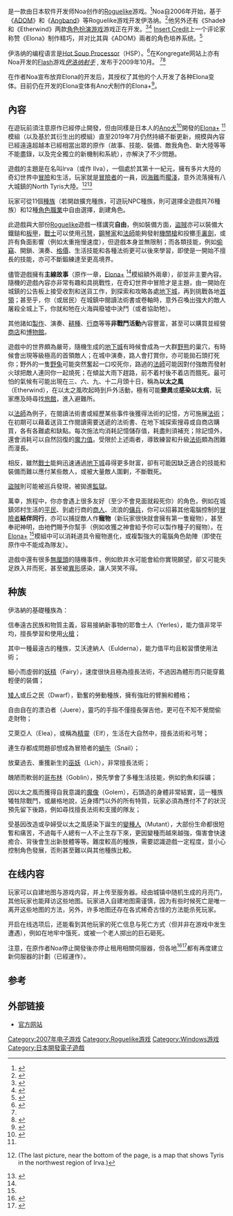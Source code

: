 {{NoteTA
| G1=Games
}}
{{Infobox video game
| title = 奈菲亚之永恒盟约
| english = Eternal League of Nefia
| image =
| developer = Noa
| publisher =
| distributor =
| designer =
| series =
| engine =
| released = 2007年8月27日
| genre = [[Roguelike|Roguelike]]
| modes =
| platforms = [[Microsoft_Windows|Microsoft Windows]]
| media =
}}

{{Vgname|奈菲亚之永恒盟约|en=Eternal League of Nefia|简称“伊洛纳”或“Elona”}}是一款由日本软件开发师Noa创作的[[Roguelike|Roguelike]]游戏。<ref name="rfish-elona">{{cite web |last=Noa |url=http://homepage3.nifty.com/rfish/index_e.html <!-- |archiveurl=http://www.webcitation.org/5q7wNPmKe |archivedate=May 30, 2010 --> |title=Elona: Eternal League of Nefia – Official Site |accessdate=May 30, 2010 |deadurl=yes |archiveurl=https://web.archive.org/web/20100529041656/http://homepage3.nifty.com/rfish/index_e.html |archivedate=2010年5月29日 }}</ref>Noa自2006年开始，基于《[[Ancient_Domains_of_Mystery|ADOM]]》和《[[Angband|Angband]]》等Roguelike游戏开发伊洛纳。<ref name="game-readme">{{cite video game |title=Elona |developer=Noa |date=August 12, 2009 |level=English [[readme|readme]] file (<tt>readme_ENG.txt</tt> in game's top [[Folder_(computing)|folder]]) |platform=Windows |version=1.16 reloaded fix 2 }}</ref>他另外还有《Shade》和《Etherwind》两款[[電子角色扮演遊戲|角色扮演游戏]]游戏正在开发。<ref name="rfish-shade">{{cite web |last=Noa |url=http://homepage3.nifty.com/rfish/shade_top.html |title=Shade |language=ja |accessdate=February 22, 2010 |quote=Shade ver0.25; 558 KB; shade.zip; 2000/3/27 |deadurl=yes |archiveurl=https://web.archive.org/web/20100212052329/http://homepage3.nifty.com/rfish/shade_top.html |archivedate=2010年2月12日 }}</ref><ref name="rfish-etherwind">{{cite web |last=Noa |url=http://homepage3.nifty.com/rfish/ether_top.html |title=Etherwind |language=ja |accessdate=February 22, 2010 |deadurl=yes |archiveurl=https://web.archive.org/web/20100224041254/http://homepage3.nifty.com/rfish/ether_top.html |archivedate=2010年2月24日 }}</ref> [[Insert_Credit|Insert Credit]]上一个评论家称赞《Elona》制作精巧，并对比其與《ADOM》兩者的角色培养系统。<ref name="insertcredit-elona">{{cite web |last=Zepy |url=http://www.insertcredit.com/archives/001922.html |title=News: Elona |publisher=[[Insert_Credit|Insert Credit]] |date=August 2, 2007 |accessdate=January 16, 2010 |deadurl=yes |archiveurl=https://web.archive.org/web/20091014094553/http://www.insertcredit.com/archives/001922.html |archivedate=2009年10月14日 }}</ref>

伊洛纳的编程语言是[[Hot_Soup_Processor|Hot Soup Processor]]（HSP）。<ref name="noa-hsp">{{cite web |url=http://elona.squares.net/forum/viewtopic.php?p=14354#p14354 |title=掲示板のFAQ、日本語化、質問など |trans_title=Bulletin board's FAQ, Japanese conversion, questions, etc. |last=Noa |work=Elona forum |date=October 31, 2009 |accessdate=May 9, 2010 |quote={{nihongo|Elona is made in HSP.|ElonaはHSPで作られています。}} |deadurl=yes |archiveurl=https://web.archive.org/web/20110724081545/http://elona.squares.net/forum/viewtopic.php?p=14354#p14354 |archivedate=2011年7月24日 }}</ref>在Kongregate网站上亦有Noa开发的[[Adobe_Flash|Flash]]游戏''[http://www.kongregate.com/games/noanoa/elona-shooter/ 伊洛纳射手] {{Wayback|url=http://www.kongregate.com/games/noanoa/elona-shooter/ |date=20210118030524 }}'', 发布于2009年10月。<!-- "09/10/28 Finally, released Elona Shooter." --><ref name="rfish-elona" /><ref name="kong-shooter">{{cite web |url=http://www.kongregate.com/games/noanoa/elona-shooter <!-- |archiveurl=http://www.webcitation.org/5q7xQCdmr |archivedate=May 30, 2010 --> |last=Noa |title=Play Elona Shooter |publisher=[[Kongregate|Kongregate]] |date=October 27, 2009 |accessdate=May 30, 2010 |quote='''Title screen:''' Elona is a freeware Roguelike RPG I created.  Visit my WEB to download it now! |archive-date=2010-05-31 |archive-url=https://www.webcitation.org/5q7xQCdmr?url=http://www.kongregate.com/games/noanoa/elona-shooter |dead-url=no }}</ref>

在作者Noa宣布放弃Elona的开发后，其授权了其他的个人开发了各种Elona变体。目前仍在开发的Elona变体有Ano犬制作的Elona+<ref name="elonaplus">{{Cite web|url=http://wikiwiki.jp/elonaplus/|title=ElonaPlus Wiki*|accessdate=2017-05-10|work=wikiwiki.jp|language=ja|archive-date=2021-01-03|archive-url=https://web.archive.org/web/20210103074332/https://wikiwiki.jp/elonaplus/|dead-url=no}}</ref>。

== 內容 ==

在遊玩前須注意原作已經停止開發，但由同樣是日本人的[[Ano犬|Ano犬]]<ref name="anodog">{{cite web |url=http://wanwanplus.blog.fc2.com |script-title=ja:ここがAno犬のハウス |language=ja |accessdate=2017-08-16 |archive-date=2020-12-31 |archive-url=https://web.archive.org/web/20201231084543/http://wanwanplus.blog.fc2.com/ |dead-url=no }}</ref>開發的[http://wikiwiki.jp/elonaplus/ Elona+] {{Wayback|url=http://wikiwiki.jp/elonaplus/ |date=20210103074332 }} {{Wayback|url=http://wikiwiki.jp/elonaplus/ |date=20210103074332 }}<ref name="elonaplus" />模組（以及基於其衍生出的模組）直至2019年7月仍然持續不斷更新，規模與內容已經遠遠超越本已經相當出眾的原作（故事、技能、裝備、敵我角色、新大陸等等不能盡錄，以及完全獨立的新機制和系統），亦解決了不少問題。

遊戲的主題是在名叫Irva（或作 Ilva），一個處於其第十一紀元，擁有多片大陸的奇幻世界中[[冒險|冒險]]和生活，玩家就是[[冒險者|冒險者]]的一員，因[[海難|海難]]而[[擱淺|擱淺]]，意外流落擁有八大城鎮的North Tyris大陸。<ref name="rfish-elonamap">{{cite web |last=Noa |url=http://homepage3.nifty.com/rfish/elona_top.html |script-title=ja:スクリーンショット |trans_title=Screenshot |language=ja |accessdate=February 22, 2010 |deadurl=yes |archiveurl=https://web.archive.org/web/20100228180849/http://homepage3.nifty.com/rfish/elona_top.html |archivedate=2010年2月28日 }} (The last picture, near the bottom of the page, is a map that shows Tyris in the northwest region of Irva.)</ref><ref name="game-start">{{cite video game |title=Elona |developer=Noa |date=August 12, 2009 |level=Introductory sequence, North Tyris [[overworld|overworld]], "Norne's Travel Guide" pop-ups, and in-game help ('?' key during play) |platform=Windows |version=1.16 reloaded fix 2 }}</ref>

玩家可從11個[[種族|種族]]（若開啟擴充種族，可遊玩NPC種族，則可選擇全遊戲共76種族）和12種[[角色職業|角色職業]]中自由選擇，創建角色。

此遊戲與大部份[[Roguelike|Roguelike]]遊戲一樣講究'''自由'''，例如裝備方面，[[盜賊|盜賊]]亦可以裝備大鐵鎚和[[板甲|板甲]]，[[戰士|戰士]]可以使用[[弓|弓]][[弩|弩]]，[[鋼琴家|鋼琴家]]和[[法師|法師]]能夠發射[[機關槍|機關槍]]和投擲[[手裏劍|手裏劍]]，或許有負面影響（例如太重拖慢速度），但遊戲本身並無限制；而各類技能，例如[[偷竊|偷竊]]、開鎖、演奏、[[格價|格價]]、生活技能和各種法術更可以後來學習，即使是一開始不擅長的技能，亦可不斷鍛練達至更高境界。

儘管遊戲擁有'''主線故事'''（原作一章，[http://wikiwiki.jp/elonaplus/ Elona+] {{Wayback|url=http://wikiwiki.jp/elonaplus/ |date=20210103074332 }} {{Wayback|url=http://wikiwiki.jp/elonaplus/ |date=20210103074332 }}<ref name="elonaplus" />模組額外兩章），卻並非主要內容。隨機的遊戲內容亦非常有趣和具挑戰性，在奇幻世界中冒險才是主題，由一開始在城鎮的公告板上接受收割和送貨工作，到探索和攻略各處[[地下城|地下城]]，再到挑戰各地[[首領|首領]]；甚至乎，你（或居民）在城鎮中閱讀法術書或卷軸時，意外召喚出強大的敵人屠殺全城上下，你就和牠在火海與廢墟中決鬥（或者協助牠）。

其他諸如[[製作|製作]]、演奏、[[耕種|耕種]]、[[行商|行商]]等等'''非戰鬥活動'''內容豐富，甚至可以購買並經營[[商店|商店]]和[[博物館|博物館]]。

遊戲中的世界頗為嚴苛，隨機生成的[[地下城|地下城]]有時候會成為一大群[[野熊|野熊]]的巢穴，有時候會出現等級極高的首領敵人；在城中演奏，路人會打賞你，亦可能拋石頭打死你；野外的一隻[[野兔|野兔]]可能突然奮起一口咬死你，路過的[[法師|法師]]可能因對付強敵而發射火球把敵人連同你一起燒死；在傾盆大雨下趕路，前不着村後不着店而餓死。最可怕的氣候有可能出現在三、六、九、十二月頭十日，稱為'''以太之風'''（Etherwind），在以太之風吹起時到戶外活動，極有可能'''變異'''或'''感染以太病'''，玩家應及時尋找[[旅館|旅館]]，進入避難所。

以[[法師|法師]]為例子，在閱讀法術書或經歷某些事件後獲得法術的記憶，方可施展[[法術|法術]]；在初期可以藉着送貨工作閱讀需要送遞的法術書、在地下城探索搜尋或自商店購買，各有各難處和缺點。每次施法均消耗記憶儲存值，耗盡則須補充；除記憶外，還會消耗可以自然回復的[[魔力值|魔力值]]。受限於上述兩者，導致練習和升級[[法術|法術]]頗為困難而漫長。

相反，雖然[[戰士|戰士]]能夠迅速通過[[地下城|地下城]]尋得更多財富，卻有可能因缺乏適合的技能和裝備而難以應付某些敵人，或被大量敵人圍剿，不斷戰死。

[[盜賊|盜賊]]則可能被巡兵發現，被拋進[[監獄|監獄]]。

萬幸，旅程中，你亦會遇上很多友好（至少不會見面就殺死你）的角色，例如在城鎮郊村生活的[[平民|平民]]、到處行商的[[商人|商人]]、流浪的[[傭兵|傭兵]]，你可以招募其他電腦控制的[[冒險者|冒險者]]'''結伴同行'''，亦可以捕捉敵人作'''寵物'''（新玩家很快就會擁有第一隻寵物），甚至奉祀神明，由衪們賜予你幫手（例如收獲之神會給予你可以製作種子的寵物）。在[http://wikiwiki.jp/elonaplus/ Elona+] {{Wayback|url=http://wikiwiki.jp/elonaplus/ |date=20210103074332 }} {{Wayback|url=http://wikiwiki.jp/elonaplus/ |date=20210103074332 }}<ref name="elonaplus" />模組中可以消耗道具令寵物進化，或複製強大的電腦角色助陣（即使在原作中不能成為隊友）。

遊戲中還有很多[[無厘頭|無厘頭]]的隨機事件，例如飲井水可能會給你實現願望，卻又可能失足跌入井而死，甚至被[[異形_(電影)|異形]]感染，讓人哭笑不得。

== 种族 ==

伊洛納的基礎種族為：

信奉遠古民族和物質主義，容易接納新事物的耶鲁士人（Yerles），能力值非常平均，擅長學習和使用[[槍械|火槍]]；

其中一種最遠古的種族，艾沃達納人（Eulderna），能力值平均且較習慣使用法術；

細小而虛弱的[[妖精|妖精]]（Fairy），速度很快且極為擅長法術，不過因為體形而只能穿戴輕便的裝備；

[[矮人|矮人]]或丘之民（Dwarf），勤奮的勞動種族，擁有強壯的臂腕和體格；

自由自在的漂泊者（Juere），靈巧的手指不僅擅長彈吉他，更可在不知不覺間偷走財物；

艾萊亞人（Elea），或稱為[[精靈|精靈]]（Elf），生活在大自然中，擅長法術和弓弩；

連生存都成問題卻想成為冒險者的[[蝸牛|蝸牛]]（Snail）；

放棄過去、重獲新生的[[巫妖|巫妖]]（Lich），非常擅長法術；

醜陋而軟弱的[[哥布林|哥布林]]（Goblin），預先學會了多種生活技能，例如釣魚和採礦；

因以太之風而獲得自我意識的[[魔像|魔像]]（Golem），石頭造的身體非常結實，這一種族犧牲除戰鬥，或嚴格地說，近身搏鬥以外的所有特質，玩家必須為應付不了的狀況預先留下後路，例如尋找擅長法術和支援的隊友；

受基因改造或孕婦受以太之風感染下誕生的[[突變|變種人]]（Mutant），大部份生命都很短暫和痛苦，不過每千人總有一人不止生存下來，更因變種而越來越強，傷害會快速癒合、背後會生出新肢體等等。難度較高的種族，需要認識遊戲一定程度，並小心控制角色發展，否則甚至難以與其他種族比較。

== 在线内容 ==

玩家可以自建地图与游戏内容，并上传至服务器。经由城镇中随机生成的月亮门，其他玩家也能拜访这些地图。玩家进入自建地图需谨慎，因为有些时候死亡是唯一离开这些地图的方法，另外，许多地图还存在各式稀奇古怪的方法能杀死玩家。

开启在线选项后，还能看到其他玩家的死亡信息与死亡方式（但并非在游戏中发生遭遇），例如在地牢中饿死，或被一个老人掷出的巨石砸死。

注意，在原作者Noa停止開發後亦停止租用相關伺服器，但各地<ref name="elona_en_server">{{Cite web|url=http://elona.wikia.com/wiki/Thread:19535#100|accessdate=2017-03-12|work=wikia.com|language=en|title=由Jdstroy建立的英語版新伺服器計劃|archive-date=2017-08-18|archive-url=https://web.archive.org/web/20170818010532/http://elona.wikia.com/wiki/Thread:19535#100|dead-url=no}}</ref><ref name="elona_jp_server">{{Cite web|url=http://elochat.seesaa.net/article/450216962.html|accessdate=2017-06-08|work=seesaa.net|language=ja|title=未知創立人的日語版新伺服器計劃|archive-date=2019-03-05|archive-url=https://web.archive.org/web/20190305025512/http://elochat.seesaa.net/article/450216962.html|dead-url=no}}</ref>都有再度建立新伺服器的計劃（已經運作）。

== 参考 ==
{{Reflist}}

== 外部链接 ==

* [http://ylvania.org/ 官方网站]

{{DEFAULTSORT:Eternal League of Nefia}}
[[Category:2007年电子游戏|Category:2007年电子游戏]]
[[Category:Roguelike游戏|Category:Roguelike游戏]]
[[Category:Windows游戏|Category:Windows游戏]]
[[Category:日本開發電子遊戲|Category:日本開發電子遊戲]]